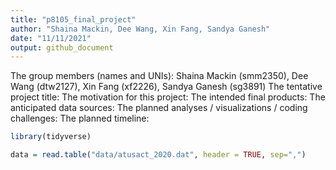```yaml
---
title: "p8105_final_project"
author: "Shaina Mackin, Dee Wang, Xin Fang, Sandya Ganesh"
date: "11/11/2021"
output: github_document
---
```


The group members (names and UNIs): Shaina Mackin (smm2350), Dee Wang (dtw2127), Xin Fang (xf2226), Sandya Ganesh (sg3891)
The tentative project title:
The motivation for this project:
The intended final products:
The anticipated data sources:
The planned analyses / visualizations / coding challenges:
The planned timeline:

```r
library(tidyverse)
```

```r
data = read.table("data/atusact_2020.dat", header = TRUE, sep=",")
```